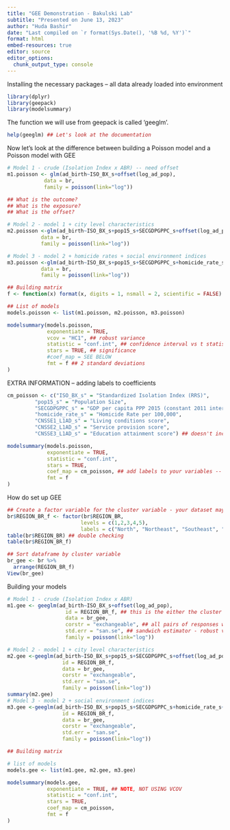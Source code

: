 ```yaml
---
title: "GEE Demonstration - Bakulski Lab"
subtitle: "Presented on June 13, 2023"
author: "Huda Bashir"
date: "Last compiled on `r format(Sys.Date(), '%B %d, %Y')`"
format: html
embed-resources: true
editor: source
editor_options: 
  chunk_output_type: console
---
```


Installing the necessary packages -- all data already loaded into environment
```r
library(dplyr)
library(geepack)
library(modelsummary)
```
The function we will use from geepack is called 'geeglm'. 
```r
help(geeglm) ## Let's look at the documentation
```
Now let's look at the difference between building a Poisson model and a Poisson model with GEE
```r
# Model 1 - crude (Isolation Index x ABR) -- need offset
m1.poisson <- glm(ad_birth~ISO_BX_s+offset(log_ad_pop),
            data = br,
            family = poisson(link="log"))

## What is the outcome?
## What is the exposure?
## What is the offset?

# Model 2 - model 1 + city level characteristics
m2.poisson <-glm(ad_birth~ISO_BX_s+pop15_s+SECGDPGPPC_s+offset(log_ad_pop),
           data = br,
           family = poisson(link="log"))

# Model 3 - model 2 + homicide rates + social environment indices
m3.poisson <-glm(ad_birth~ISO_BX_s+pop15_s+SECGDPGPPC_s+homicide_rate_s+CNSSE1_L1AD_s+CNSSE2_L1AD_s+CNSSE3_L1AD_s+offset(log_ad_pop),
           data = br,
           family = poisson(link="log"))

## Building matrix
f <- function(x) format(x, digits = 1, nsmall = 2, scientific = FALSE) # Round to 2 significant figures

## List of models
models.poisson <- list(m1.poisson, m2.poisson, m3.poisson)

modelsummary(models.poisson,
             exponentiate = TRUE,
             vcov = "HC1", ## robust variance
             statistic = "conf.int", ## confidence interval vs t statistic/standard deviation
             stars = TRUE, ## significance
             #coef_map = SEE BELOW
             fmt = f ## 2 standard deviations
)
```
EXTRA INFORMATION -- adding labels to coefficients
```r
cm_poisson <- c("ISO_BX_s" = "Standardized Isolation Index (RRS)",
         "pop15_s" = "Population Size",
         "SECGDPGPPC_s" = "GDP per capita PPP 2015 (constant 2011 international $)",
         "homicide_rate_s" = "Homicide Rate per 100,000",
         "CNSSE1_L1AD_s" = "Living conditions score",
         "CNSSE2_L1AD_s" = "Service provision score",
         "CNSSE3_L1AD_s" = "Education attainment score") ## doesn't include intercept

modelsummary(models.poisson,
             exponentiate = TRUE,
             statistic = "conf.int", 
             stars = TRUE,
             coef_map = cm_poisson, ## add labels to your variables -- doesn't automatically add labels, I excluded the intercept
             fmt = f
)

```
How do set up GEE
```r

## Create a factor variable for the cluster variable - your dataset may have this already
br$REGION_BR_f <- factor(br$REGION_BR,
                        levels = c(1,2,3,4,5),
                        labels = c("North", "Northeast", "Southeast", "South", "Central-West"))
table(br$REGION_BR) ## double checking
table(br$REGION_BR_f)

## Sort dataframe by cluster variable
br_gee <- br %>%
  arrange(REGION_BR_f)
View(br_gee)
```
Building your models

```r
# Model 1 - crude (Isolation Index x ABR)
m1.gee <- geeglm(ad_birth~ISO_BX_s+offset(log_ad_pop),
                   id = REGION_BR_f, ## this is the either the cluster variable, or the subject variable
                   data = br_gee,
                   corstr = "exchangeable", ## all pairs of responses within a subject are equally correlated, independence - not allowing responses within subjects to be correlated
                   std.err = "san.se", ## sandwich estimator - robust variance, also jackknife variance
                   family = poisson(link="log")) 

# Model 2 - model 1 + city level characteristics
m2.gee <-geeglm(ad_birth~ISO_BX_s+pop15_s+SECGDPGPPC_s+offset(log_ad_pop),
                  id = REGION_BR_f,
                  data = br_gee,
                  corstr = "exchangeable", 
                  std.err = "san.se", 
                  family = poisson(link="log"))
summary(m2.gee)
# Model 3 - model 2 + social environment indices
m3.gee <-geeglm(ad_birth~ISO_BX_s+pop15_s+SECGDPGPPC_s+homicide_rate_s+CNSSE1_L1AD_s+CNSSE2_L1AD_s+CNSSE3_L1AD_s+offset(log_ad_pop),
                  id = REGION_BR_f,
                  data = br_gee,
                  corstr = "exchangeable",
                  std.err = "san.se",
                  family = poisson(link="log"))

## Building matrix

# list of models
models.gee <- list(m1.gee, m2.gee, m3.gee)

modelsummary(models.gee,
             exponentiate = TRUE, ## NOTE, NOT USING VCOV
             statistic = "conf.int",
             stars = TRUE,
             coef_map = cm_poisson,
             fmt = f
)
```